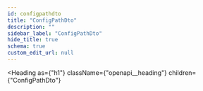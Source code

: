 ```yaml
---
id: configpathdto
title: "ConfigPathDto"
description: ""
sidebar_label: "ConfigPathDto"
hide_title: true
schema: true
custom_edit_url: null
---
```



<Heading
  as={"h1"}
  className={"openapi__heading"}
  children={"ConfigPathDto"}
>
</Heading>





<ul>
  <SchemaItem
    collapsible={false}
    name={"path"}
    required={true}
    schemaName={"string"}
    qualifierMessage={undefined}
    schema={{"type":"string","default":"","description":"The path of the folder or file"}}
  >
    
  </SchemaItem>
</ul>
            